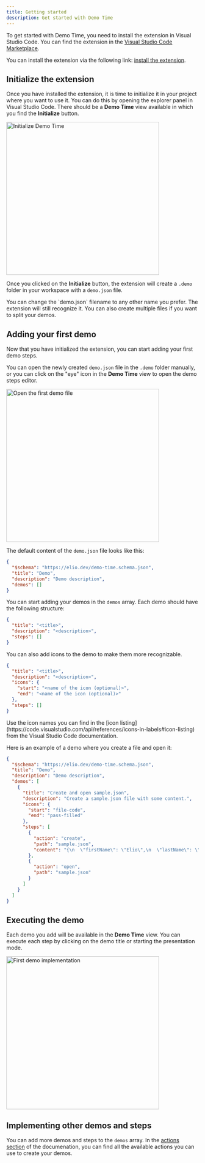 ```yaml
---
title: Getting started
description: Get started with Demo Time
---
```




To get started with Demo Time, you need to install the extension in Visual Studio Code. You can find the extension in the [Visual Studio Code Marketplace](https://marketplace.visualstudio.com/items?itemName=eliostruyf.vscode-demo-time).

You can install the extension via the following link: [install the extension](vscode:extension/eliostruyf.vscode-front-matter).

## Initialize the extension

Once you have installed the extension, it is time to initialize it in your project where you want to use it. You can do this by opening the explorer panel in Visual Studio Code. There should be a **Demo Time** view available in which you find the **Initialize** button.

<Image class="mx-auto" src={initializeImage} alt="Initialize Demo Time" width="400" />

Once you clicked on the **Initialize** button, the extension will create a `.demo` folder in your workspace with a `demo.json` file.

<Aside type="tip">
You can change the `demo.json` filename to any other name you prefer. The extension will still recognize it. You can also create multiple files if you want to split your demos.
</Aside>

## Adding your first demo

Now that you have initialized the extension, you can start adding your first demo steps.

You can open the newly created `demo.json` file in the `.demo` folder manually, or you can click on the "eye" icon in the **Demo Time** view to open the demo steps editor.

<Image class="mx-auto" src={openImage} alt="Open the first demo file" width="400" />

The default content of the `demo.json` file looks like this:

```json
{
  "$schema": "https://elio.dev/demo-time.schema.json",
  "title": "Demo",
  "description": "Demo description",
  "demos": []
}
```

You can start adding your demos in the `demos` array. Each demo should have the following structure:

```json
{
  "title": "<title>",
  "description": "<description>",
  "steps": []
}
```

You can also add icons to the demo to make them more recognizable.

```json
{
  "title": "<title>",
  "description": "<description>",
  "icons": {
    "start": "<name of the icon (optional)>",
    "end": "<name of the icon (optional)>"
  },
  "steps": []
}
```

<Aside type="note">
Use the icon names you can find in the [icon listing](https://code.visualstudio.com/api/references/icons-in-labels#icon-listing) from the Visual Studio Code documentation.
</Aside>

Here is an example of a demo where you create a file and open it:

```json
{
  "$schema": "https://elio.dev/demo-time.schema.json",
  "title": "Demo",
  "description": "Demo description",
  "demos": [
    {
      "title": "Create and open sample.json",
      "description": "Create a sample.json file with some content.",
      "icons": {
        "start": "file-code",
        "end": "pass-filled"
      },
      "steps": [
        {
          "action": "create",
          "path": "sample.json",
          "content": "{\n  \"firstName\": \"Elio\",\n  \"lastName\": \"Struyf\"\n}"
        },
        {
          "action": "open",
          "path": "sample.json"
        }
      ]
    }
  ]
}
```

## Executing the demo

Each demo you add will be available in the **Demo Time** view. You can execute each step by clicking on the demo title or starting the presentation mode.

<Image class="mx-auto" src={implementationImage} alt="First demo implementation" width="400" />

## Implementing other demos and steps

You can add more demos and steps to the `demos` array. In the [actions section](docs/actions) of the documenation, you can find all the available actions you can use to create your demos.

